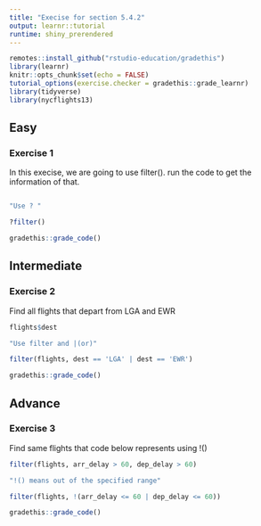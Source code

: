 ```yaml
---
title: "Execise for section 5.4.2"
output: learnr::tutorial
runtime: shiny_prerendered
---
```


```r
remotes::install_github("rstudio-education/gradethis")
library(learnr)
knitr::opts_chunk$set(echo = FALSE)
tutorial_options(exercise.checker = gradethis::grade_learnr)
library(tidyverse)
library(nycflights13)
```

## Easy
### Exercise 1

In this execise, we are going to use filter(). run the code to get the information of that. 

```r

```
```r
"Use ? "
```
```r
?filter()
```
```r
gradethis::grade_code()
```


## Intermediate
### Exercise 2

Find all flights that depart from LGA and EWR
```r
flights$dest
```
```r
"Use filter and |(or)"
```
```r
filter(flights, dest == 'LGA' | dest == 'EWR')
```
```r
gradethis::grade_code()
```
## Advance
### Exercise 3

Find same flights that code below represents using !()
```r
filter(flights, arr_delay > 60, dep_delay > 60)
```
```r
"!() means out of the specified range"
```
```r
filter(flights, !(arr_delay <= 60 | dep_delay <= 60))
```
```r
gradethis::grade_code()
```

